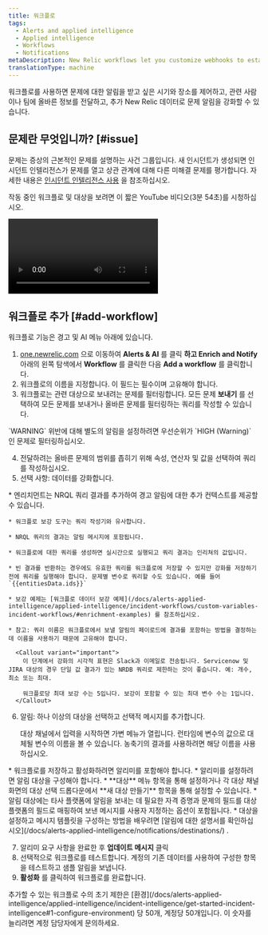 ```yaml
---
title: 워크플로
tags:
  - Alerts and applied intelligence
  - Applied intelligence
  - Workflows
  - Notifications
metaDescription: New Relic workflows let you customize webhooks to establish two-way integrations with your external incident management tool.
translationType: machine
---
```


워크플로를 사용하면 문제에 대한 알림을 받고 싶은 시기와 장소를 제어하고, 관련 사람이나 팀에 올바른 정보를 전달하고, 추가 New Relic 데이터로 문제 알림을 강화할 수 있습니다.

## 문제란 무엇입니까? [#issue]

문제는 증상의 근본적인 문제를 설명하는 사건 그룹입니다. 새 인시던트가 생성되면 인시던트 인텔리전스가 문제를 열고 상관 관계에 대해 다른 미해결 문제를 평가합니다. 자세한 내용은 [인시던트 인텔리전스 사용](/docs/alerts-applied-intelligence/applied-intelligence/incident-intelligence/use-incident-intelligence/) 을 참조하십시오.

작동 중인 워크플로 및 대상을 보려면 이 짧은 YouTube 비디오(3분 54초)를 시청하십시오.

<Video
  id="eeUPa3W16Tk"
  type="youtube"
/>

## 워크플로 추가 [#add-workflow]

워크플로 기능은 경고 및 AI 메뉴 아래에 있습니다.

1. [one.newrelic.com](one.newrelic.com) 으로 이동하여 **Alerts & AI** 를 클릭 **하고 Enrich and Notify** 아래의 왼쪽 탐색에서 **Workflow** 를 클릭한 다음 **Add a workflow** 를 클릭합니다.
2. 워크플로의 이름을 지정합니다. 이 필드는 필수이며 고유해야 합니다.
3. 워크플로는 관련 대상으로 보내려는 문제를 필터링합니다. 모든 문제 **보내기** 를 선택하여 모든 문제를 보내거나 올바른 문제를 필터링하는 쿼리를 작성할 수 있습니다.

<Callout variant="tip">
  `WARNING` 위반에 대해 별도의 알림을 설정하려면 우선순위가 `HIGH (Warning)` 인 문제로 필터링하십시오.
</Callout>

4. 전달하려는 올바른 문제의 범위를 좁히기 위해 속성, 연산자 및 값을 선택하여 쿼리를 작성하십시오.
5. 선택 사항: 데이터를 강화합니다.

<CollapserGroup>
  <Collapser
    className="freq-link"
    id="enrichments"
    title="강화"
  >
    * 엔리치먼트는 NRQL 쿼리 결과를 추가하여 경고 알림에 대한 추가 컨텍스트를 제공할 수 있습니다.

    * 워크플로 보강 도구는 쿼리 작성기와 유사합니다.

    * NRQL 쿼리의 결과는 알림 메시지에 포함됩니다.

    * 워크플로에 대한 쿼리를 생성하면 실시간으로 실행되고 쿼리 결과는 인리쳐의 값입니다.

    * 빈 결과를 반환하는 경우에도 유효한 쿼리를 워크플로에 저장할 수 있지만 강화를 저장하기 전에 쿼리를 실행해야 합니다. 문제별 변수로 쿼리할 수도 있습니다. 예를 들어 `{{entitiesData.ids}}`

    * 보강 예제는 [워크플로 데이터 보강 예제](/docs/alerts-applied-intelligence/applied-intelligence/incident-workflows/custom-variables-incident-workflows/#enrichment-examples) 를 참조하십시오.

    * 참고: 쿼리 이름은 워크플로에서 보낼 알림의 페이로드에 결과를 포함하는 방법을 결정하는 데 이름을 사용하기 때문에 고유해야 합니다.

      <Callout variant="important">
        이 단계에서 강화의 시각적 표현은 Slack과 이메일로 전송됩니다. Servicenow 및 JIRA 대상의 경우 단일 값 결과가 있는 NRDB 쿼리로 제한하는 것이 좋습니다. 예: 개수, 최소 또는 최대.

        워크플로당 최대 보강 수는 5입니다. 보강이 포함할 수 있는 최대 변수 수는 1입니다.
      </Callout>
  </Collapser>
</CollapserGroup>

6. 알림: 하나 이상의 대상을 선택하고 선택적 메시지를 추가합니다.

   <Callout variant="tip">
     대상 채널에서 입력을 시작하면 가변 메뉴가 열립니다. 런타임에 변수의 값으로 대체될 변수의 이름을 볼 수 있습니다. 농축기의 결과를 사용하려면 해당 이름을 사용하십시오.
   </Callout>

<CollapserGroup>
  <Collapser
    className="freq-link"
    id="notifier"
    title="알리미"
  >
    * 워크플로를 저장하고 활성화하려면 알리미를 포함해야 합니다.
    * 알리미를 설정하려면 알림 대상을 구성해야 합니다.
    * **대상** 메뉴 항목을 통해 설정하거나 각 대상 채널 화면의 대상 선택 드롭다운에서 **새 대상 만들기** 항목을 통해 설정할 수 있습니다.
    * 알림 대상에는 타사 플랫폼에 알림을 보내는 데 필요한 자격 증명과 문제의 필드를 대상 플랫폼의 필드로 매핑하여 보낸 메시지를 사용자 지정하는 옵션이 포함됩니다.
    * 대상을 설정하고 메시지 템플릿을 구성하는 방법을 배우려면 [알림에 대한 설명서를 확인하십시오](/docs/alerts-applied-intelligence/notifications/destinations/) .
  </Collapser>
</CollapserGroup>

7. 알리미 요구 사항을 완료한 후 **업데이트 메시지** 클릭
8. 선택적으로 워크플로를 테스트합니다. 계정의 기존 데이터를 사용하여 구성한 항목을 테스트하고 샘플 알림을 보냅니다.
9. **활성화** 를 클릭하여 워크플로를 완료합니다.

<Callout variant="important">
  추가할 수 있는 워크플로 수의 초기 제한은 [환경](/docs/alerts-applied-intelligence/applied-intelligence/incident-intelligence/get-started-incident-intelligence#1-configure-environment) 당 50개, 계정당 50개입니다. 이 숫자를 늘리려면 계정 담당자에게 문의하세요.
</Callout>